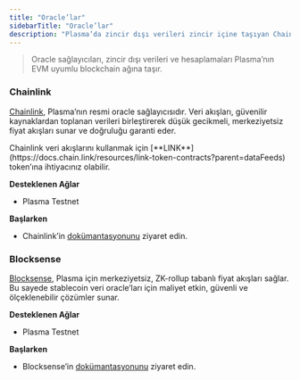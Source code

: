 ```yaml
---
title: "Oracle’lar"
sidebarTitle: "Oracle’lar"
description: "Plasma’da zincir dışı verileri zincir içine taşıyan Chainlink ve Blocksense gibi oracle sağlayıcılarının entegrasyonu."
---
```



> Oracle sağlayıcıları, zincir dışı verileri ve hesaplamaları Plasma’nın EVM uyumlu blockchain ağına taşır.

### Chainlink

[Chainlink](https://chain.link/), Plasma’nın resmi oracle sağlayıcısıdır. Veri akışları, güvenilir kaynaklardan toplanan verileri birleştirerek düşük gecikmeli, merkeziyetsiz fiyat akışları sunar ve doğruluğu garanti eder.

<Note>
  Chainlink veri akışlarını kullanmak için [**LINK**](https://docs.chain.link/resources/link-token-contracts?parent=dataFeeds) token’ına ihtiyacınız olabilir.
</Note>

**Desteklenen Ağlar**

* Plasma Testnet

**Başlarken**

* Chainlink’in [dokümantasyonunu](https://docs.chain.link/data-feeds) ziyaret edin.

### Blocksense

[Blocksense](https://blocksense.network/), Plasma için merkeziyetsiz, ZK-rollup tabanlı fiyat akışları sağlar. Bu sayede stablecoin veri oracle’ları için maliyet etkin, güvenli ve ölçeklenebilir çözümler sunar.

**Desteklenen Ağlar**

* Plasma Testnet

**Başlarken**

* Blocksense’in [dokümantasyonunu](https://docs.blocksense.network/docs/data-feeds/overview) ziyaret edin.
